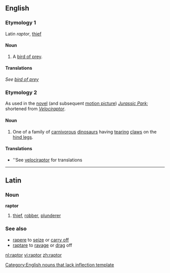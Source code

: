 ==English==

===Etymology 1===
Latin ''raptor'', [[thief]]

====Noun====
{{en-noun}}

# A [[bird of prey]].

====Translations====
{{rfc-level|Translations at L3+ (AutoFormat would have corrected level of Translations)}}
''See [[bird of prey]]''

===Etymology 2===
As used in the [[novel]] (and subsequent [[motion picture]]) ''[[w:Jurassic Park|Jurassic Park]]''; shortened from ''[[Velociraptor]]''.

====Noun====
{{infl|en|noun}}[[Category:English nouns that lack inflection template]]

# One of a family of [[carnivorous]] [[dinosaur]]s having [[tear]]ing [[claw]]s on the [[hind leg]]s.

====Translations====
* ''See [[velociraptor]] for translations

----

==Latin==

===Noun===
'''raptor'''

# [[thief]], [[robber]], [[plunderer]]

===See also===
* [[rapere]] to [[seize]] or [[carry off]]
* [[raptare]] to [[ravage]] or [[drag]] off

[[nl:raptor]]
[[vi:raptor]]
[[zh:raptor]]